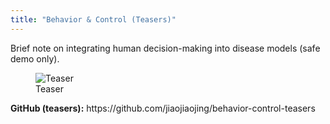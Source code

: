 ```yaml
---
title: "Behavior & Control (Teasers)"
---
```


Brief note on integrating human decision-making into disease models (safe demo only).

![Teaser](../assets/banner.jpg)

**GitHub (teasers):** https://github.com/jiaojiaojing/behavior-control-teasers
